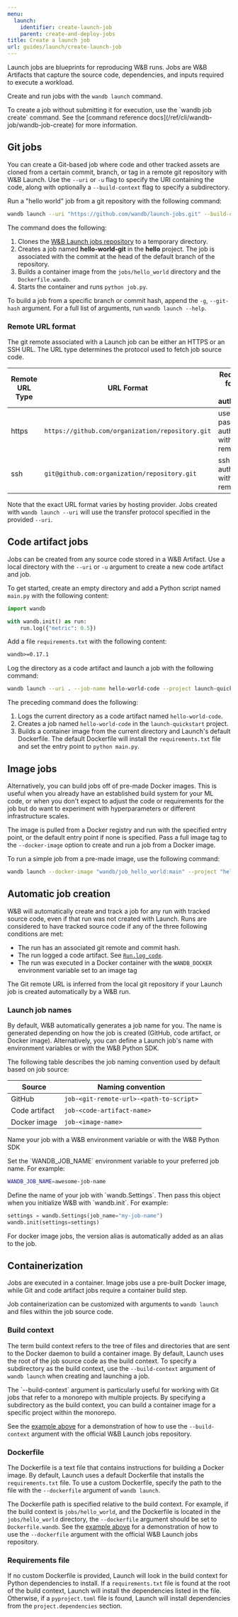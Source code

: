 ```yaml
---
menu:
  launch:
    identifier: create-launch-job
    parent: create-and-deploy-jobs
title: Create a launch job
url: guides/launch/create-launch-job
---
```

<Card title="Try in Colab" href="https://colab.research.google.com/drive/1wX0OSVxZJDHRsZaOaOEDx-lLUrO1hHgP" icon="python"/>

Launch jobs are blueprints for reproducing W&B runs. Jobs are W&B Artifacts that capture the source code, dependencies, and inputs required to execute a workload. 

Create and run jobs with the `wandb launch` command.

<Note>
To create a job without submitting it for execution, use the `wandb job create` command. See the [command reference docs](/ref/cli/wandb-job/wandb-job-create) for more information.
</Note>


## Git jobs

You can create a Git-based job where code and other tracked assets are cloned from a certain commit, branch, or tag in a remote git repository with W&B Launch. Use the `--uri` or `-u` flag to specify the URI containing the code, along with optionally a `--build-context` flag to specify a subdirectory.

Run a "hello world" job from a git repository with the following command:

```bash
wandb launch --uri "https://github.com/wandb/launch-jobs.git" --build-context jobs/hello_world --dockerfile Dockerfile.wandb --project "hello-world" --job-name "hello-world" --entry-point "python job.py"
```

The command does the following:
1. Clones the [W&B Launch jobs repository](https://github.com/wandb/launch-jobs) to a temporary directory.
2. Creates a job named **hello-world-git** in the **hello** project. The job is associated with the commit at the head of the default branch of the repository.
3. Builds a container image from the `jobs/hello_world` directory and the `Dockerfile.wandb`.
4. Starts the container and runs `python job.py`.

To build a job from a specific branch or commit hash, append the `-g`, `--git-hash` argument. For a full list of arguments, run `wandb launch --help`.

### Remote URL format

The git remote associated with a Launch job can be either an HTTPS or an SSH URL. The URL type determines the protocol used to fetch job source code. 

| Remote URL Type| URL Format | Requirements for access and authentication |
| ----------| ------------------- | ------------------------------------------ |
| https      | `https://github.com/organization/repository.git`  | username and password to authenticate with the git remote |
| ssh        | `git@github.com:organization/repository.git` | ssh key to authenticate with the git remote |

Note that the exact URL format varies by hosting provider. Jobs created with `wandb launch --uri` will use the transfer protocol specified in the provided `--uri`.


## Code artifact jobs

Jobs can be created from any source code stored in a W&B Artifact. Use a local directory with the `--uri` or `-u` argument to create a new code artifact and job.

To get started, create an empty directory and add a Python script named `main.py` with the following content:

```python
import wandb

with wandb.init() as run:
    run.log({"metric": 0.5})
```

Add a file `requirements.txt` with the following content:

```txt
wandb>=0.17.1
```

Log the directory as a code artifact and launch a job with the following command:

```bash
wandb launch --uri . --job-name hello-world-code --project launch-quickstart --entry-point "python main.py"
```

The preceding command does the following:
1. Logs the current directory as a code artifact named `hello-world-code`.
2. Creates a job named `hello-world-code` in the `launch-quickstart` project.
3. Builds a container image from the current directory and Launch's default Dockerfile. The default Dockerfile will install the `requirements.txt` file and set the entry point to `python main.py`.

## Image jobs

Alternatively, you can build jobs off of pre-made Docker images. This is useful when you already have an established build system for your ML code, or when you don't expect to adjust the code or requirements for the job but do want to experiment with hyperparameters or different infrastructure scales.

The image is pulled from a Docker registry and run with the specified entry point, or the default entry point if none is specified. Pass a full image tag to the `--docker-image` option to create and run a job from a Docker image.

To run a simple job from a pre-made image, use the following command:

```bash
wandb launch --docker-image "wandb/job_hello_world:main" --project "hello-world"           
```


## Automatic job creation

W&B will automatically create and track a job for any run with tracked source code, even if that run was not created with Launch. Runs are considered to have tracked source code if any of the three following conditions are met:
- The run has an associated git remote and commit hash.
- The run logged a code artifact. See [`Run.log_code`](/ref/python/sdk/classes/run#log_code).
- The run was executed in a Docker container with the `WANDB_DOCKER` environment variable set to an image tag

The Git remote URL is inferred from the local git repository if your Launch job is created automatically by a W&B run. 

### Launch job names

By default, W&B automatically generates a job name for you. The name is generated depending on how the job is created (GitHub, code artifact, or Docker image). Alternatively, you can define a Launch job's name with environment variables or with the W&B Python SDK.

The following table describes the job naming convention used by default based on job source:

| Source        | Naming convention                       |
| ------------- | --------------------------------------- |
| GitHub        | `job-<git-remote-url>-<path-to-script>` |
| Code artifact | `job-<code-artifact-name>`              |
| Docker image  | `job-<image-name>`                      |

Name your job with a W&B environment variable or with the W&B Python SDK

<Tabs>
<Tab title="Tab">
Set the `WANDB_JOB_NAME` environment variable to your preferred job name. For example:

```bash
WANDB_JOB_NAME=awesome-job-name
```
</Tab>
<Tab title="Tab">
Define the name of your job with `wandb.Settings`. Then pass this object when you initialize W&B with `wandb.init`. For example:

```python
settings = wandb.Settings(job_name="my-job-name")
wandb.init(settings=settings)
```
</Tab>
</Tabs>

<Note>
For docker image jobs, the version alias is automatically added as an alias to the job.
</Note>

## Containerization

Jobs are executed in a container. Image jobs use a pre-built Docker image, while Git and code artifact jobs require a container build step.

Job containerization can be customized with arguments to `wandb launch` and files within the job source code.

### Build context

The term build context refers to the tree of files and directories that are sent to the Docker daemon to build a container image. By default, Launch uses the root of the job source code as the build context. To specify a subdirectory as the build context, use the `--build-context` argument of `wandb launch` when creating and launching a job.

<Note>
The `--build-context` argument is particularly useful for working with Git jobs that refer to a monorepo with multiple projects. By specifying a subdirectory as the build context, you can build a container image for a specific project within the monorepo.

See the [example above](#git-jobs) for a demonstration of how to use the `--build-context` argument with the official W&B Launch jobs repository.
</Note>

### Dockerfile

The Dockerfile is a text file that contains instructions for building a Docker image. By default, Launch uses a default Dockerfile that installs the `requirements.txt` file. To use a custom Dockerfile, specify the path to the file with the `--dockerfile` argument of `wandb launch`.

The Dockerfile path is specified relative to the build context. For example, if the build context is `jobs/hello_world`, and the Dockerfile is located in the `jobs/hello_world` directory, the `--dockerfile` argument should be set to `Dockerfile.wandb`. See the [example above](#git-jobs) for a demonstration of how to use the `--dockerfile` argument with the official W&B Launch jobs repository.

### Requirements file

If no custom Dockerfile is provided, Launch will look in the build context for Python dependencies to install. If a `requirements.txt` file is found at the root of the build context, Launch will install the dependencies listed in the file. Otherwise, if a `pyproject.toml` file is found, Launch will install dependencies from the `project.dependencies` section.